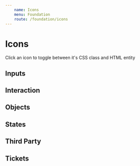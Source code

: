 ```yaml
---
    name: Icons
    menu: Foundation
    route: /foundation/icons
---
```





# Icons

Click an icon to toggle between it's CSS class and HTML entity

## Inputs
<Row>
    <IconExample type="checkbox-off" entity={'&#xe906;'} />
    <IconExample type="checkbox-on" entity={'&#xe907;'} />
    <IconExample type="dropdown" entity={'&#xe908;'} />
    <IconExample type="radio-off" entity={'&#xe93f;'} />
    <IconExample type="radio-on" entity={'&#xe940;'} />
</Row>

## Interaction
<Row>
    <IconExample type="back" entity={'&#xe909;'} />    
    <IconExample type="call" entity={'&#xe90a;'} />
    <IconExample type="carat-down" entity={'&#xe90b;'} />
    <IconExample type="carat-left" entity={'&#xe90c;'} />
    <IconExample type="carat-right" entity={'&#xe90d;'} />
    <IconExample type="carat-up" entity={'&#xe90e;'} />
    <IconExample type="caution" entity={'&#xe90f;'} />
    <IconExample type="chat" entity={'&#xe910;'} />
    <IconExample type="check" entity={'&#xe911;'} />
    <IconExample type="close-circle" entity={'&#xe912;'} />
    <IconExample type="close" entity={'&#xe913;'} />
    <IconExample type="copy" entity={'&#xe914;'} />
    <IconExample type="delete" entity={'&#xe915;'} />
    <IconExample type="edit" entity={'&#xe916;'} />
    <IconExample type="email-send" entity={'&#xe917;'} />
    <IconExample type="expand" entity={'&#xe93b;'} />
    <IconExample type="favorite-filled" entity={'&#xe918;'} />
    <IconExample type="favorite" entity={'&#xe919;'} />
    <IconExample type="filter" entity={'&#xe91a;'} />
    <IconExample type="info" entity={'&#xe91b;'} />
    <IconExample type="location" entity={'&#xe91c;'} />
    <IconExample type="menu" entity={'&#xe91d;'} />
    <IconExample type="minus-circle" entity={'&#xe91e;'} />
    <IconExample type="minus" entity={'&#xe91f;'} />
    <IconExample type="more" entity={'&#xe920;'} />
    <IconExample type="plus-circle" entity={'&#xe921;'} />
    <IconExample type="plus" entity={'&#xe922;'} />
    <IconExample type="recent-arrow" entity={'&#xe923;'} />
    <IconExample type="refresh" entity={'&#xe924;'} />
    <IconExample type="search" entity={'&#xe925;'} />
    <IconExample type="share-android" entity={'&#xe926;'} />
    <IconExample type="share-ios" entity={'&#xe927;'} />
    <IconExample type="target" entity={'&#xe928;'} />
    <IconExample type="transfer" entity={'&#xe929;'} />
</Row>

## Objects
<Row>
    <IconExample type="bell" entity={'&#xe900;'} />
    <IconExample type="building" entity={'&#xe901;'} />
    <IconExample type="calendar-multi" entity={'&#xe902;'} />
    <IconExample type="calendar" entity={'&#xe903;'} />
    <IconExample type="camera" entity={'&#xe904;'} />
    <IconExample type="checklist" entity={'&#xe905;'} />
    <IconExample type="cog" entity={'&#xe92a;'} />
    <IconExample type="eye-filled" entity={'&#xe92b;'} />
    <IconExample type="eye" entity={'&#xe92c;'} />
    <IconExample type="flame" entity={'&#xe92d;'} />
    <IconExample type="gift-box" entity={'&#xe92e;'} />
    <IconExample type="home" entity={'&#xe92f;'} />
    <IconExample type="id-face" entity={'&#xe930;'} />
    <IconExample type="id-touch" entity={'&#xe931'} />
    <IconExample type="location-user" entity={'&#xe932;'} />
    <IconExample type="lock" entity={'&#xe933;'} />
    <IconExample type="map" entity={'&#xe934;'} />
    <IconExample type="money" entity={'&#xe935;'} />
    <IconExample type="news" entity={'&#xe936;'} />
    <IconExample type="paper-airplane" entity={'&#xe937;'} />
    <IconExample type="receipt" entity={'&#xe938;'} />
    <IconExample type="sale" entity={'&#xe939;'} />
    <IconExample type="seat" entity={'&#xe93a;'} />
    <IconExample type="ticket-in-hand" entity={'&#xe93c;'} />
    <IconExample type="ticket" entity={'&#xe93d;'} />
    <IconExample type="user" entity={'&#xe93e;'} />
</Row>

## States
<Row>
    <IconExample type="state-fail" entity={'&#xe941;'} />
    <IconExample type="state-future" entity={'&#xe942;'} />
    <IconExample type="state-in-process" entity={'&#xe943;'} />
    <IconExample type="state-success" entity={'&#xe944;'} />
    <IconExample type="state-warning" entity={'&#xe945;'} />
</Row>

## Third Party
<Row>
    <IconExample type="apple" entity={'&#xe946;'} />
    <IconExample type="facebook-square" entity={'&#xe947;'} />
    <IconExample type="facebook" entity={'&#xe948;'} />
    <IconExample type="instagram" entity={'&#xe949;'} />
    <IconExample type="linkedin" entity={'&#xe94a;'} />
    <IconExample type="play-store" entity={'&#xe94b;'} />
    <IconExample type="twitter" entity={'&#xe94c;'} />
</Row>

## Tickets
<Row>
    <IconExample type="ticket-electronic" entity={'&#xe94d;'} />
    <IconExample type="ticket-guarantee-filled" entity={'&#xe94e;'} />
    <IconExample type="ticket-guarantee" entity={'&#xe94f;'} />
    <IconExample type="ticket-instant" entity={'&#xe950;'} />
    <IconExample type="ticket-mobile" entity={'&#xe951;'} />
    <IconExample type="ticket-note" entity={'&#xe952;'} />
    <IconExample type="ticket-pdf" entity={'&#xe953;'} />
    <IconExample type="ticket-pick-up" entity={'&#xe954;'} />
    <IconExample type="ticket-preferred" entity={'&#xe955;'} />
    <IconExample type="ticket-print" entity={'&#xe956;'} />
    <IconExample type="ticket-transfer" entity={'&#xe957;'} />
    <IconExample type="ticket-truck" entity={'&#xe958;'} />
    <IconExample type="ticket-zone" entity={'&#xe959;'} />
</Row>
